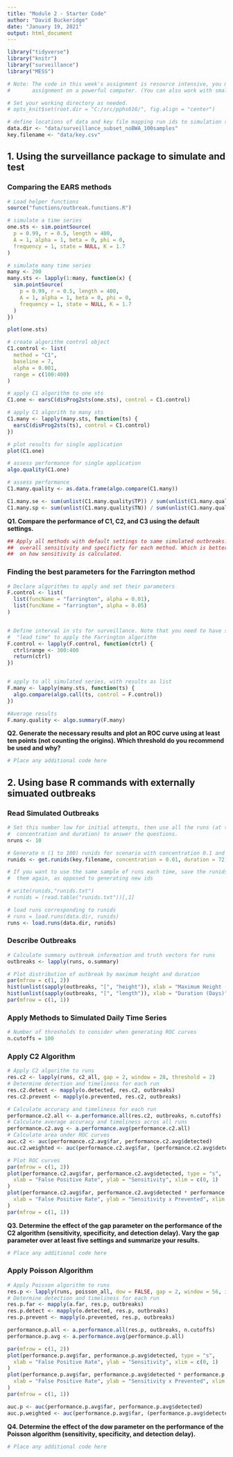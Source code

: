 ```yaml
---
title: "Module 2 - Starter Code"
author: "David Buckeridge"
date: "January 19, 2021"
output: html_document
---
```


```r
library("tidyverse")
library("knitr")
library("surveillance")
library("MESS")

# Note: The code in this week's assignment is resource intensive, you might want to work on this
#       assignment on a powerful computer. (You can also work with smaller sets while debugging.)

# Set your working directory as needed.
# opts_knit$set(root.dir = "C:/src/pphs616/", fig.align = "center")

# define locations of data and key file mapping run ids to simulation scenarios
data.dir <- "data/surveillance_subset_noBWA_100samples"
key.filename <- "data/key.csv"
```

## 1. Using the surveillance package to simulate and test

### Comparing the EARS methods

```r
# Load helper functions
source("functions/outbreak.functions.R")

# simulate a time series
one.sts <- sim.pointSource(
  p = 0.99, r = 0.5, length = 400,
  A = 1, alpha = 1, beta = 0, phi = 0,
  frequency = 1, state = NULL, K = 1.7
)

# simulate many time series
many <- 200
many.sts <- lapply(1:many, function(x) {
  sim.pointSource(
    p = 0.99, r = 0.5, length = 400,
    A = 1, alpha = 1, beta = 0, phi = 0,
    frequency = 1, state = NULL, K = 1.7
  )
})

plot(one.sts)

# create algorithm control object
C1.control <- list(
  method = "C1",
  baseline = 7,
  alpha = 0.001,
  range = c(100:400)
)

# apply C1 algorithm to one sts
C1.one <- earsC(disProg2sts(one.sts), control = C1.control)

# apply C1 algorith to many sts
C1.many <- lapply(many.sts, function(ts) {
  earsC(disProg2sts(ts), control = C1.control)
})

# plot results for single application
plot(C1.one)

# assess performance for single application
algo.quality(C1.one)

# assess performance
C1.many.quality <- as.data.frame(algo.compare(C1.many))

C1.many.se <- sum(unlist(C1.many.quality$TP)) / sum(unlist(C1.many.quality$TP) + unlist(C1.many.quality$FN))
C1.many.sp <- sum(unlist(C1.many.quality$TN)) / sum(unlist(C1.many.quality$TN) + unlist(C1.many.quality$FP))
```


**Q1. Compare the performance of C1, C2, and C3 using the default settings.**

```r
## Apply all methods with default settings to same simulated outbreaks. Calculate 
##  overall sensitivity and specificty for each method. Which is better and why? Comment 
##  on how sensitivity is calculated.
```


### Finding the best parameters for the Farrington method

```r

# Declare algorithms to apply and set their parameters 
F.control <- list(
  list(funcName = "farrington", alpha = 0.01),
  list(funcName = "farrington", alpha = 0.05)
)


# Define interval in sts for surveillance. Note that you need to have sufficient
#  "lead time" to apply the Farrington algorithm
F.control <- lapply(F.control, function(ctrl) {
  ctrl$range <- 300:400
  return(ctrl)
})


# apply to all simulated series, with results as list
F.many <- lapply(many.sts, function(ts) {
  algo.compare(algo.call(ts, control = F.control))
})

#Average results
F.many.quality <- algo.summary(F.many)
```

**Q2. Generate the necessary results and plot an ROC curve using at least ten points (not counting the origins). Which threshold do you recommend be used and why?**

```r
# Place any additional code here
```

## 2. Using base R commands with externally simuated outbreaks

### Read Simulated Outbreaks

```r
# Set this number low for initial attempts, then use all the runs (at the indicated
#  concentration and duration) to answer the questions.
nruns <- 10

# Generate n (1 to 100) runids for scenario with concentration 0.1 and duration 24 hours
runids <- get.runids(key.filename, concentration = 0.01, duration = 72, n = nruns)

# If you want to use the same sample of runs each time, save the runids and then reload
#  them again, as opposed to generating new ids

# write(runids,"runids.txt")
# runids = (read.table("runids.txt"))[,1]

# load runs corresponding to runids
# runs = load.runs(data.dir, runids)
runs <- load.runs(data.dir, runids)
```

### Describe Outbreaks

```r
# Calculate summary outbreak information and truth vectors for runs
outbreaks <- lapply(runs, o.summary)

# Plot distribution of outbreak by maximum height and duration
par(mfrow = c(1, 2))
hist(unlist(sapply(outbreaks, "[", "height")), xlab = "Maximum Height (Daily Visits)", main = "Maximum Height")
hist(unlist(sapply(outbreaks, "[", "length")), xlab = "Duration (Days)", main = "Duration")
par(mfrow = c(1, 1))
```

### Apply Methods to Simulated Daily Time Series

```r
# Number of thresholds to consider when generating ROC curves
n.cutoffs = 100
```

### Apply C2 Algorithm

```r
# Apply C2 algorithm to runs
res.c2 <- lapply(runs, c2_all, gap = 2, window = 28, threshold = 2)
# Determine detection and timeliness for each run
res.c2.detect <- mapply(o.detected, res.c2, outbreaks)
res.c2.prevent <- mapply(o.prevented, res.c2, outbreaks)

# Calculate accuracy and timeliness for each run
performance.c2.all <- a.performance.all(res.c2, outbreaks, n.cutoffs)
# Calculate average accuracy and timeliness acros all runs
performance.c2.avg <- a.performance.avg(performance.c2.all)
# Calculate area under ROC curves
auc.c2 <- auc(performance.c2.avg$far, performance.c2.avg$detected)
auc.c2.weighted <- auc(performance.c2.avg$far, (performance.c2.avg$detected * performance.c2.avg$prevented))

# Plot ROC curves
par(mfrow = c(1, 2))
plot(performance.c2.avg$far, performance.c2.avg$detected, type = "s",
  xlab = "False Positive Rate", ylab = "Sensitivity", xlim = c(0, 1)
)
plot(performance.c2.avg$far, performance.c2.avg$detected * performance.c2.avg$prevented, type = "s",
  xlab = "False Positive Rate", ylab = "Sensitivity x Prevented", xlim = c(0, 1)
)
par(mfrow = c(1, 1))
```

**Q3. Determine the effect of the gap parameter on the performance of the C2 algorithm (sensitivity, specificity, and detection delay). Vary the gap parameter over at least five settings and summarize your results.**

```r
# Place any additional code here
```

### Apply Poisson Algorithm

```r
# Apply Poisson algorithm to runs
res.p <- lapply(runs, poisson_all, dow = FALSE, gap = 2, window = 56, interval = 14, threshold = 0.05)
# Determine detection and timeliness for each run
res.p.far <- mapply(a.far, res.p, outbreaks)
res.p.detect <- mapply(o.detected, res.p, outbreaks)
res.p.prevent <- mapply(o.prevented, res.p, outbreaks)

performance.p.all <- a.performance.all(res.p, outbreaks, n.cutoffs)
performance.p.avg <- a.performance.avg(performance.p.all)

par(mfrow = c(1, 2))
plot(performance.p.avg$far, performance.p.avg$detected, type = "s",
  xlab = "False Positive Rate", ylab = "Sensitivity", xlim = c(0, 1)
)
plot(performance.p.avg$far, performance.p.avg$detected * performance.p.avg$prevented, type = "s",
  xlab = "False Positive Rate", ylab = "Sensitivity x Prevented", xlim = c(0, 1)
)
par(mfrow = c(1, 1))

auc.p <- auc(performance.p.avg$far, performance.p.avg$detected)
auc.p.weighted <- auc(performance.p.avg$far, (performance.p.avg$detected * performance.p.avg$prevented))
```


**Q4. Determine the effect of the dow parameter on the performance of the Poisson algorithm (sensitivity, specificity, and detection delay).**

```r
# Place any additional code here
```


